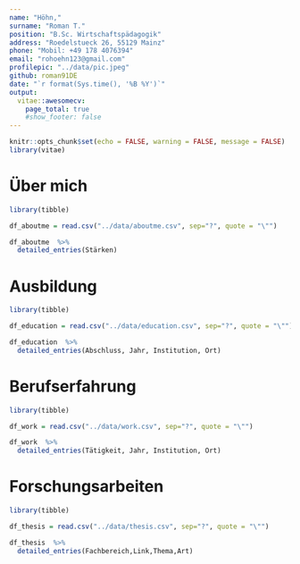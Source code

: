 ```yaml
---
name: "Höhn,"
surname: "Roman T."
position: "B.Sc. Wirtschaftspädagogik"
address: "Roedelstueck 26, 55129 Mainz"
phone: "Mobil: +49 178 4076394"
email: "rohoehn123@gmail.com"
profilepic: "../data/pic.jpeg"
github: roman91DE
date: "`r format(Sys.time(), '%B %Y')`"
output: 
  vitae::awesomecv:
    page_total: true
    #show_footer: false
---
```


```r
knitr::opts_chunk$set(echo = FALSE, warning = FALSE, message = FALSE)
library(vitae)
```


# Über mich

```r
library(tibble)

df_aboutme = read.csv("../data/aboutme.csv", sep="?", quote = "\"")

df_aboutme  %>%
  detailed_entries(Stärken)
```

# Ausbildung

```r
library(tibble)

df_education = read.csv("../data/education.csv", sep="?", quote = "\"")

df_education  %>%
  detailed_entries(Abschluss, Jahr, Institution, Ort)
```

# Berufserfahrung

```r
library(tibble)

df_work = read.csv("../data/work.csv", sep="?", quote = "\"")

df_work  %>%
  detailed_entries(Tätigkeit, Jahr, Institution, Ort)
```

# Forschungsarbeiten

```r
library(tibble)

df_thesis = read.csv("../data/thesis.csv", sep="?", quote = "\"")

df_thesis  %>%
  detailed_entries(Fachbereich,Link,Thema,Art)
```


